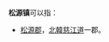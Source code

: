 '''松源镇'''可以指：
{{PRC admin/disambig|33/11/26/100/000|44/14/21/116/000}}
* [[松源郡|松源郡]]，[[北韓|北韓]][[慈江道|慈江道]]一郡。
{{disambig|cat=三字中国镇名消歧义}}